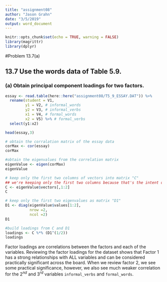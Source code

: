 ```yaml
---
title: "assignment08"
author: "Jason Grahn"
date: "3/5/2019"
output: word_document
---
```


```r
knitr::opts_chunk$set(echo = TRUE, warning = FALSE)
library(magrittr)
library(dplyr)
```

#Problem 13.7(a)

## 13.7 Use the words data of Table 5.9.

### (a) Obtain principal component loadings for two factors.
```r
essay <- read.table(here::here("assignment08/T5_9_ESSAY.DAT")) %>% 
  rename(student = V1,
         y1 = V2, # informal_words
         y2 = V3, # informal_verbs
         x1 = V4, # formal_words
         x2 = V5) %>% # formal_verbs
  select(y1:x2)

head(essay,3)
```

```r
# obtain the corralation matrix of the essay data
corMax <- cor(essay)
corMax
```

```r
#obtain the eigenvalues from the correlation matrix
eigenValue <- eigen(corMax)
eigenValue
```

```r
# keep only the first two columns of vectors into matrix "C"
## we're keeping only the first two columns because that's the intent of the question
C <- eigenValue$vectors[,1:2] 
C
```

```r
# keep only the first two eigenvalues as matrix "D1"
D1 <- diag(eigenValue$values[1:2], 
           nrow =2, 
           ncol =2)
D1
```

```r
#build loadings from C and D1
loadings <- C %*% (D1^(1/2))
loadings
```

Factor loadings are correlations between the factors and each of the variables. Reviewing the factor loadings for the dataset shows that Factor 1 has a strong relationships with ALL variables and can be considered practically significant across the board. When we review factor 2, we see some practical significance, however, we also see much weaker correlation for the $2^{nd}$ and $3^{rd}$ variables `informal_verbs` and `formal_words`.

